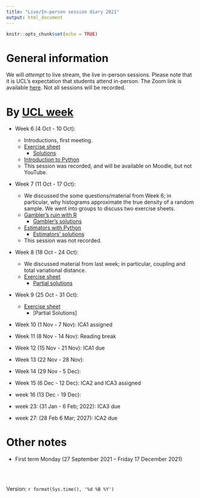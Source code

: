 ```yaml
---
title: "Live/In-person session diary 2021"
output: html_document
---
```


```r
knitr::opts_chunk$set(echo = TRUE)
```

# General information

We will *attempt* to live stream, the live in-person sessions.  Please note that it is UCL's expectation that students attend in-person.  The Zoom link is available [here](https://ucl.zoom.us/my/terrysoo).  Not all sessions will be recorded.


# By [UCL week](https://www.ucl.ac.uk/estates/sites/estates/files/cal_term_times_2021_2022.pdf)

* Week 6 (4 Oct - 10 Oct):  
  - Introductions, first meeting.
  - [Exercise sheet](https://tsoo-math.github.io/ucl2/2021-week6.html)
    - [Solutions](https://tsoo-math.github.io/ucl2/class1sol.html)
  - [Introduction to Python](https://nbviewer.jupyter.org/url/tsoo-math.github.io/ucl2/intro-to-python.ipynb/%3Fflush_cache%3Dtrue)
  - This session was recorded, and will be available on Moodle, but not YouTube.
* Week 7 (11 Oct - 17 Oct): 
  - We discussed the some questions/material from Week 6; in particular, why histograms approximate the true density of a random sample.  We went into groups to discuss two exercise sheets.
  - [Gambler's ruin with R](https://tsoo-math.github.io/ucl/gambler.html)
    - [Gambler's solutions](https://tsoo-math.github.io/ucl/gambler-sol.html)
  - [Estimators with Python](https://nbviewer.jupyter.org/url/tsoo-math.github.io/ucl2/ergodic-biased.ipynb/%3Fflush_cache%3Dtrue)
    -  [Estimators' solutions](https://nbviewer.jupyter.org/url/tsoo-math.github.io/ucl2/ergodic-biased-sol.ipynb)
  - This session was not recorded.
* Week 8 (18 Oct - 24 Oct):  
  -  We discussed material from last week; in particular, coupling and total variational distance.
  - [Exercise sheet](https://tsoo-math.github.io/ucl2/class3.html)
    - [Partial solutions](https://tsoo-math.github.io/ucl2/class3-sol.html)
* Week 9 (25 Oct - 31 Oct):  
  - [Exercise sheet](https://tsoo-math.github.io/ucl2/class4.html)
      - [Partial Solutions]
* Week 10 (1 Nov - 7 Nov):   ICA1 assigned
* Week 11 (8 Nov - 14 Nov):  Reading break
* Week 12 (15 Nov - 21 Nov): ICA1 due
* Week 13 (22 Nov - 28 Nov):  
* Week 14 (29 Nov - 5 Dec):  
  
* Week 15 (6 Dec - 12 Dec): ICA2 and ICA3 assigned
  
* week 16 (13 Dec - 19 Dec):
  

* week 23: (31 Jan - 6 Feb;  2022):  ICA3 due
* week 27: (28 Feb 6 Mar; 2027):  ICA2 due

# Other notes

* First term Monday (27 September 2021 -- Friday 17 December 2021)



<br>
<br>

 Version:  `r format(Sys.time(), '%d %B %Y')`

<br>
<br>
<br>